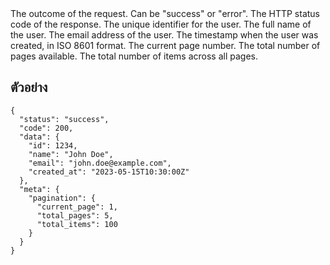 <ResponseField name="status" type="string">
  The outcome of the request. Can be "success" or "error".
</ResponseField>

<ResponseField name="code" type="number">
  The HTTP status code of the response.
</ResponseField>

<ResponseField name="data" type="object">
  <Expandable title="Toggle object">
    <ResponseField name="id" type="number">
      The unique identifier for the user.
    </ResponseField>
    <ResponseField name="name" type="string">
      The full name of the user.
    </ResponseField>
    <ResponseField name="email" type="string">
      The email address of the user.
    </ResponseField>
    <ResponseField name="created_at" type="string">
      The timestamp when the user was created, in ISO 8601 format.
    </ResponseField>
  </Expandable>
</ResponseField>

<ResponseField name="meta" type="object">
  <Expandable title="Toggle object">
    <ResponseField name="pagination" type="object">
      <Expandable title="Toggle object">
        <ResponseField name="current_page" type="number">
          The current page number.
        </ResponseField>
        <ResponseField name="total_pages" type="number">
          The total number of pages available.
        </ResponseField>
        <ResponseField name="total_items" type="number">
          The total number of items across all pages.
        </ResponseField>
      </Expandable>
    </ResponseField>
  </Expandable>
</ResponseField>

## ตัวอย่าง

```
{
  "status": "success",
  "code": 200,
  "data": {
    "id": 1234,
    "name": "John Doe",
    "email": "john.doe@example.com",
    "created_at": "2023-05-15T10:30:00Z"
  },
  "meta": {
    "pagination": {
      "current_page": 1,
      "total_pages": 5,
      "total_items": 100
    }
  }
}
```
